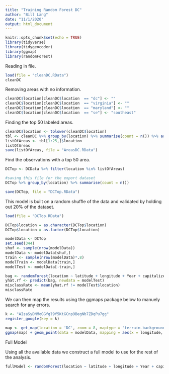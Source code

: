 ```yaml
---
title: "Training Random Forest DC"
author: "Bill Lang"
date: "11/1/2020"
output: html_document
---
```


```r
knitr::opts_chunk$set(echo = TRUE)
library(tidyverse)
library(tidygeocoder)
library(ggmap)
library(randomForest)
```



Reading in file.

```r
load(file = "cleanDC.RData")
cleanDC
```

Removing areas with no information. 

```r
cleanDC$location[cleanDC$location  == "dc"] <- ""
cleanDC$location[cleanDC$location  == "virginia"] <- ""
cleanDC$location[cleanDC$location  == "maryland"] <- ""
cleanDC$location[cleanDC$location  == "se"] <- "southeast"
```

Finding the top 50 labeled areas.

```r
cleanDC$location <- tolower(cleanDC$location)
tbl <- cleanDC %>% group_by(location) %>% summarise(count = n()) %>% arrange(desc(count)) %>% filter(location != "")
listOfAreas <- tbl[1:25,]$location
listOfAreas
save(listOfAreas, file = "AreasDC.RData")
```

Find the observations with a top 50 area. 

```r
DCTop <- DCData %>% filter(location %in% listOfAreas)

#saving this file for the export dataset
DCTop %>% group_by(location) %>% summarise(count = n())

save(DCTop, file = "DCTop.RData")
```


This model is built on a random shuffle of the data and validated by holding out 20% of the dataset. 
 
```r
load(file = "DCTop.RData")

DCTop$location = as.character(DCTop$location)
DCTop$location = as.factor(DCTop$location)

modelData <- DCTop 
set.seed(344)
shuf <- sample(nrow(modelData))
modelData <- modelData[shuf,]
train <- sample(nrow(modelData)*.8)
modelTrain <- modelData[train,]
modelTest <- modelData[-train,]
```


```r
bag <- randomForest(location ~ latitude + longitude + Year + capitalizedPrice + Total.rooms.estimation, data = modelTrain, ntree = 1000, importance = TRUE)
yhat.rf <- predict(bag, newdata = modelTest)
misclassRate <- mean(yhat.rf != modelTest$location)
misclassRate
```


We can then map the results using the ggmaps package below to manuely search for any errors.

```r
k <- "AIzaSyDNMoGGfgl9f5KtGCnp9BegNb7ZDqPu7gg"
register_google(key = k)
```


```r
map <- get_map(location = 'DC', zoom = 8, maptype = "terrain-background", source = 'google', color = 'color')
ggmap(map) + geom_point(data = modelData, mapping = aes(x = longitude, y = latitude, color = factor(location)), size = 0.1) + theme(legend.position = "none")
```


Full Model

Using all the available data we construct a full model to use for the rest of the analysis. 

```r
fullModel <- randomForest(location ~ latitude + longitude + Year + capitalizedPrice + Total.rooms.estimation, data = modelData, ntree = 1000, mtry = 2, importance = TRUE)
```































